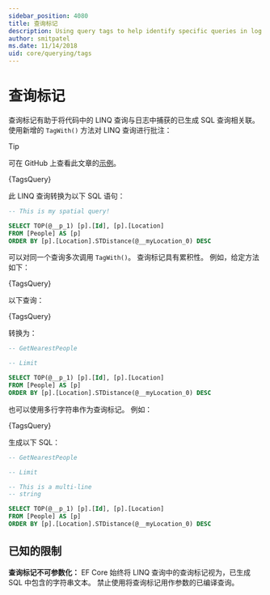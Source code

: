 ```yaml
---
sidebar_position: 4080
title: 查询标记
description: Using query tags to help identify specific queries in log messages emitted by Linq Entity Framework
author: smitpatel
ms.date: 11/14/2018
uid: core/querying/tags
---
```



# 查询标记

查询标记有助于将代码中的 LINQ 查询与日志中捕获的已生成 SQL 查询相关联。 使用新增的 `TagWith()` 方法对 LINQ 查询进行批注：


> [!TIP]
可在 GitHub 上查看此文章的[示例](https://github.com/dotnet/EntityFramework.Docs/tree/main/samples/core/Querying/Tags)。
> 

<CodeSnippets title="C#" language="csharp" fragment="BasicQueryTag" showLineNumbers>{TagsQuery}</CodeSnippets>

此 LINQ 查询转换为以下 SQL 语句：

```sql title="SQL"
-- This is my spatial query!

SELECT TOP(@__p_1) [p].[Id], [p].[Location]
FROM [People] AS [p]
ORDER BY [p].[Location].STDistance(@__myLocation_0) DESC
```

可以对同一个查询多次调用 `TagWith()`。 查询标记具有累积性。 例如，给定方法如下：

<CodeSnippets title="C#" language="csharp" fragment="QueryableMethods" showLineNumbers>{TagsQuery}</CodeSnippets>

以下查询：

<CodeSnippets title="C#" language="csharp" fragment="ChainedQueryTags" showLineNumbers>{TagsQuery}</CodeSnippets>

转换为：

```sql title="SQL"
-- GetNearestPeople

-- Limit

SELECT TOP(@__p_1) [p].[Id], [p].[Location]
FROM [People] AS [p]
ORDER BY [p].[Location].STDistance(@__myLocation_0) DESC
```

也可以使用多行字符串作为查询标记。 例如：



<CodeSnippets title="C#" language="csharp" fragment="MultilineQueryTag" showLineNumbers>{TagsQuery}</CodeSnippets>

生成以下 SQL：

```sql title="SQL"
-- GetNearestPeople

-- Limit

-- This is a multi-line
-- string

SELECT TOP(@__p_1) [p].[Id], [p].[Location]
FROM [People] AS [p]
ORDER BY [p].[Location].STDistance(@__myLocation_0) DESC
```

## 已知的限制

**查询标记不可参数化：**
EF Core 始终将 LINQ 查询中的查询标记视为，已生成 SQL 中包含的字符串文本。 禁止使用将查询标记用作参数的已编译查询。
